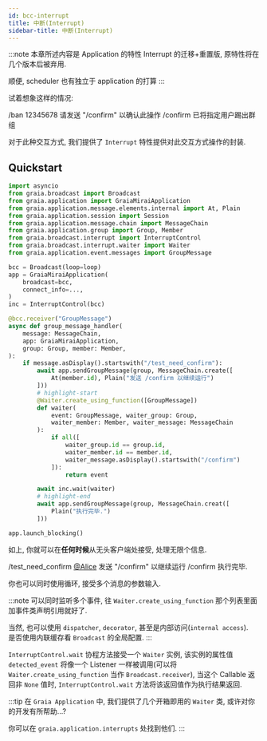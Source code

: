 ```yaml
---
id: bcc-interrupt
title: 中断(Interrupt)
sidebar-title: 中断(Interrupt)
---
```


:::note
本章所述内容是 Application 的特性 Interrupt 的迁移+重置版, 原特性将在几个版本后被弃用.

顺便, scheduler 也有独立于 application 的打算
:::

试着想象这样的情况:


<ChatPanel title="聊天记录">
    <Chat nickname="Alice" color="#cc0066">/ban 12345678</Chat>
    <Chat nickname="Bot" color="#2292dd">请发送 "/confirm" 以确认此操作</Chat>
    <Chat nickname="Alice" color="#cc0066">/confirm</Chat>
    <Chat nickname="Bot" color="#2292dd">已将指定用户踢出群组</Chat>
</ChatPanel>

对于此种交互方式, 我们提供了 `Interrupt` 特性提供对此交互方式操作的封装.

## Quickstart

``` python
import asyncio
from graia.broadcast import Broadcast
from graia.application import GraiaMiraiApplication
from graia.application.message.elements.internal import At, Plain
from graia.application.session import Session
from graia.application.message.chain import MessageChain
from graia.application.group import Group, Member
from graia.broadcast.interrupt import InterruptControl
from graia.broadcast.interrupt.waiter import Waiter
from graia.application.event.messages import GroupMessage

bcc = Broadcast(loop=loop)
app = GraiaMiraiApplication(
    broadcast=bcc,
    connect_info=...,
)
inc = InterruptControl(bcc)

@bcc.receiver("GroupMessage")
async def group_message_handler(
    message: MessageChain,
    app: GraiaMiraiApplication,
    group: Group, member: Member,
):
    if message.asDisplay().startswith("/test_need_confirm"):
        await app.sendGroupMessage(group, MessageChain.create([
            At(member.id), Plain("发送 /confirm 以继续运行")
        ]))
        # highlight-start
        @Waiter.create_using_function([GroupMessage])
        def waiter(
            event: GroupMessage, waiter_group: Group,
            waiter_member: Member, waiter_message: MessageChain
        ):
            if all([
                waiter_group.id == group.id,
                waiter_member.id == member.id,
                waiter_message.asDisplay().startswith("/confirm")
            ]):
                return event

        await inc.wait(waiter)
        # highlight-end
        await app.sendGroupMessage(group, MessageChain.creat([
            Plain("执行完毕.")
        ]))

app.launch_blocking()
```

如上, 你就可以在**任何时候**从无头客户端处接受, 处理无限个信息.

<ChatPanel title="聊天记录">
    <Chat nickname="Alice" color="#cc0066">/test_need_confirm</Chat>
    <Chat nickname="Bot" color="#2292dd"><a href="#" style={{"color": "blue"}}>@Alice</a> 发送 "/confirm" 以继续运行</Chat>
    <Chat nickname="Alice" color="#cc0066">/confirm</Chat>
    <Chat nickname="Bot" color="#2292dd">执行完毕.</Chat>
</ChatPanel>

你也可以同时使用循环, 接受多个消息的参数输入.

:::note
可以同时监听多个事件, 往 `Waiter.create_using_function` 那个列表里面加事件类声明引用就好了.

当然, 也可以使用 `dispatcher`, `decorator`, 甚至是内部访问(`internal access`).  
是否使用内联缓存看 `Broadcast` 的全局配置.
:::

`InterruptControl.wait` 协程方法接受一个 `Waiter` 实例,
该实例的属性值 `detected_event` 将像一个 Listener 一样被调用(可以将 `Waiter.create_using_function` 当作 `Broadcast.receiver`),
当这个 Callable 返回非 `None` 值时, `InterruptControl.wait` 方法将该返回值作为执行结果返回.

:::tip
在 `Graia Application` 中, 我们提供了几个开箱即用的 `Waiter` 类, 或许对你的开发有所帮助...?

你可以在 `graia.application.interrupts` 处找到他们.
:::